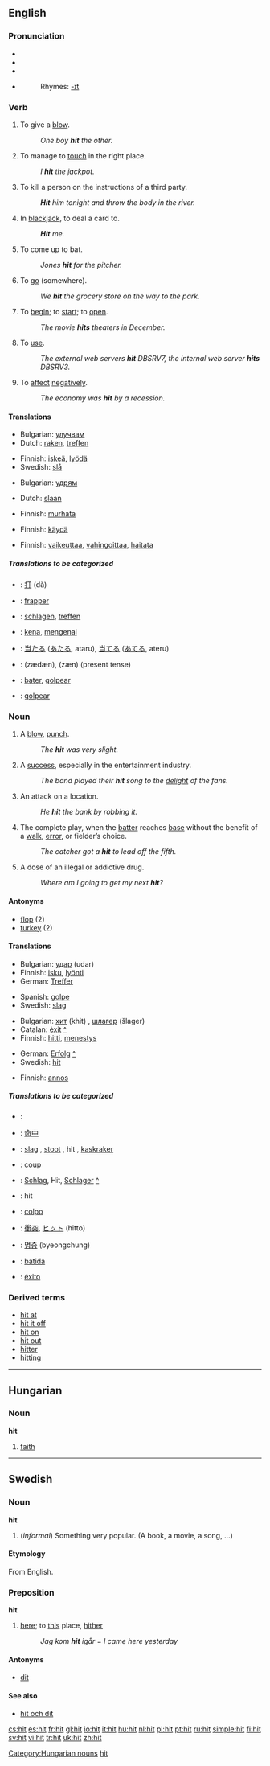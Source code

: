 ==English==

===Pronunciation===
*{{AHD|hĭt}}
*{{IPA|/hɪt/}}
*{{SAMPA|/hIt/}}
*{{audio|en-us-hit.ogg|Audio (US)}}
*:Rhymes: [[Rhymes:English:-ɪt|-ɪt]]

===Verb===
{{en-verb|hits|hitting|hit}}

# To give a [[blow]].
#: ''One boy '''hit''' the other.''
# To manage to [[touch]] in the right place.
#: ''I '''hit''' the jackpot.''
# To kill a person on the instructions of a third party.
#: '''''Hit''' him tonight and throw the body in the river.''
# {{cards}} In [[blackjack]], to deal a card to.
#:'' '''Hit''' me.''
# {{baseball}} To come up to bat.
#: ''Jones '''hit''' for the pitcher.''
# {{colloquial}} To [[go]] (somewhere).
#: ''We '''hit''' the grocery store on the way to the park.''
# {{colloquial}} To [[begin]]; to [[start]]; to [[open]].
#: ''The movie '''hits''' theaters in December.''
# {{cattag|computing|programming}} To [[use]].
#:''The external web servers '''hit''' DBSRV7, the internal web server '''hits''' DBSRV3.''
# To [[affect]] [[negatively]].
#:''The economy was '''hit''' by a recession.''

====Translations====
{{trans-top|To give a blow}}
*Bulgarian: [[улучвам]]
*Dutch: [[raken]], [[treffen]]
{{trans-mid}}
*Finnish: [[iskeä]], [[lyödä]]
*Swedish: [[slå]]
{{trans-bottom}}

{{trans-top|To manage to touch in the right place}}
*Bulgarian: [[удрям]]
{{trans-mid}}
*Dutch: [[slaan]]
{{trans-bottom}}

{{trans-top|To kill a person on the instructions of a third party}}
*Finnish: [[murhata]]
{{trans-mid}}
{{trans-bottom}}

{{trans-top|In blackjack, to deal a card to}}
{{trans-mid}}
{{trans-bottom}}

{{trans-top|To come up to bat}}
{{trans-mid}}
{{trans-bottom}}

{{trans-top|To go (somewhere)}}
*Finnish: [[käydä]]
{{trans-mid}}
{{trans-bottom}}

{{trans-top|To begin}}
{{trans-mid}}
{{trans-bottom}}

{{trans-top|To use}}
{{trans-mid}}
{{trans-bottom}}

{{trans-top|To affect negatively}}
*Finnish: [[vaikeuttaa]], [[vahingoittaa]], [[haitata]]
{{trans-mid}}
{{trans-bottom}}

=====Translations to be categorized=====
{{checktrans}}
{{top}}
*{{ttbc|Chinese}}: [[打]] (dă)
*{{ttbc|French}}: [[frapper]]
*{{ttbc|German}}: [[schlagen]], [[treffen]]
*{{ttbc|Indonesian}}: [[kena]], [[kena|mengenai]]
{{mid}}
*{{ttbc|Japanese}}: [[当たる]] ([[あたる]], ataru), [[当てる]] ([[あてる]], ateru)
*{{ttbc|Persian}}: {{FAchar|[[زدن|زَدَن]]}} (zædæn), {{FAchar|[[زن|زَن]]}} (zæn) (present tense)
*{{ttbc|Portuguese}}: [[bater]], [[golpear]]
*{{ttbc|Spanish}}: [[golpear]]
{{bottom}}

===Noun===
{{en-noun}}

# A [[blow]], [[punch]].
#: ''The '''hit''' was very slight.''
# A [[success]], especially in the entertainment industry.
#: ''The band played their '''hit''' song to the [[delight]] of the fans.''
# An attack on a location.
#: ''He '''hit''' the bank by robbing it.''
# {{baseball}} The complete play, when the [[batter]] reaches [[base]] without the benefit of a [[walk]], [[error]], or fielder’s choice.
#: ''The catcher got a '''hit''' to lead off the fifth.''
# {{colloquial}} A dose of an illegal or addictive drug.
#: ''Where am I going to get my next '''hit'''?''

====Antonyms====
*[[flop]] (2)
*[[turkey]] (2)

====Translations====
{{trans-top|A blow, punch}}
*Bulgarian: [[удар]] (udar) {{m}}
*Finnish: [[isku]], [[lyönti]]
*German: [[Treffer]]
{{trans-mid}}
*Spanish: [[golpe]] {{m}}
*Swedish: [[slag]] {{n}}
{{trans-bottom}}

{{trans-top|A success, especially in the entertainment industry}}
*Bulgarian: [[хит]] (khit) {{m}}, [[шлагер]] (šlager) {{m}}
*Catalan: [[èxit]] {{m}} [[:ca:èxit|^]]
*Finnish: [[hitti]], [[menestys]]
{{trans-mid}}
*German: [[Erfolg]] [[:de:Erfolg|^]] {{m}}
*Swedish: [[hit#Swedish|hit]] {{c}}
{{trans-bottom}}

{{trans-top|An attack on a location}}
{{trans-mid}}
{{trans-bottom}}

{{trans-top|The complete play, when the batter reaches base without the benefit of a walk, error, or fielder’s choice}}
{{trans-mid}}
{{trans-bottom}}

{{trans-top|A dose of an illegal or addictive drug}}
*Finnish: [[annos]]
{{trans-mid}}
{{trans-bottom}}

=====Translations to be categorized=====
{{checktrans}}
{{top}}
*{{ttbc|Catalan}}: 
*{{ttbc|Chinese}}: [[命中]]
*{{ttbc|Dutch}}: [[slag]] {{m}}, [[stoot]] {{m}}, hit {{m}}, [[kaskraker]] {{m}}
*{{ttbc|French}}: [[coup]] {{m}}
*{{ttbc|German}}: [[Schlag]], Hit, [[Schlager]] [[:de:Schlager|^]]
*{{ttbc|Indonesian}}: hit
{{mid}}
*{{ttbc|Italian}}: [[colpo]] {{m}}
*{{ttbc|Japanese}}: [[衝突]], [[ヒット]] (hitto)
*{{ttbc|Korean}}: [[명중]] (byeongchung)
*{{ttbc|Portuguese}}: [[batida]] {{f}}
*{{ttbc|Spanish}}: [[éxito]] {{m}}
{{bottom}}

===Derived terms===
*[[hit at]]
*[[hit it off]]
*[[hit on]]
*[[hit out]]
*[[hitter]]
*[[hitting]]

----

==Hungarian==

===Noun===
'''hit'''

# [[faith]]

----

==Swedish==

===Noun===
'''hit''' {{c}}

#(''informal'') Something very popular. (A book, a movie, a song, ...)

====Etymology====
From English.

===Preposition===
'''hit'''

#[[here]]; to [[this]] place, [[hither]]
#:''Jag kom '''hit''' igår'' = ''I came here yesterday''

====Antonyms====
*[[dit]]

====See also====
*[[hit och dit]]

[[Category:Hungarian nouns]]
[[Category:Baseball|hit]]

[[cs:hit]]
[[es:hit]]
[[fr:hit]]
[[gl:hit]]
[[io:hit]]
[[it:hit]]
[[hu:hit]]
[[nl:hit]]
[[pl:hit]]
[[pt:hit]]
[[ru:hit]]
[[simple:hit]]
[[fi:hit]]
[[sv:hit]]
[[vi:hit]]
[[tr:hit]]
[[uk:hit]]
[[zh:hit]]